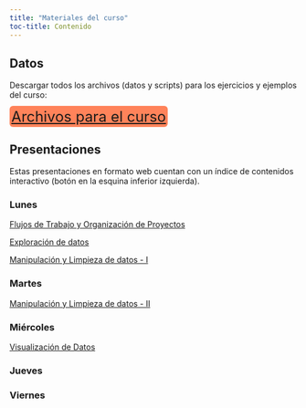 ```yaml
---
title: "Materiales del curso"
toc-title: Contenido
---
```


## Datos 

Descargar todos los archivos (datos y scripts) para los ejercicios y ejemplos del curso:

[[Archivos para el curso](archivos-ej/datoscurso.zip)]{style="font-size: 1.6rem; background-color: #ff835a; 	padding: 3px;	border-radius: 6px; text-align: center;"}

## Presentaciones

Estas presentaciones en formato web cuentan con un índice de contenidos interactivo (botón en la esquina inferior izquierda).

### Lunes 

[Flujos de Trabajo y Organización de Proyectos ](presentaciones/1-flujos_trabajo.qmd){.external target="_blank"}

[Exploración de datos ](presentaciones/1.1-exploracion_rapida_datos.qmd){.external target="_blank"}

[Manipulación y Limpieza de datos - I](presentaciones/2-manipulacion_y_limpieza.qmd){.external target="_blank"}

### Martes

[Manipulación y Limpieza de datos - II](presentaciones/2-manipulacion_y_limpieza.qmd){.external target="_blank"}

### Miércoles

[Visualización de Datos](presentaciones/3-visualizacion.qmd){.external target="_blank"}

### Jueves

<!--  -->
<!--[Lo que Nunca nos Enseñaron sobre R](presentaciones/4-LQNNESR.qmd){.external target="_blank"} -->

<!--[Manejo de Matrices](presentaciones/4.1-matricesv2.qmd){.external target="_blank"}  -->

### Viernes

<!--[Distribuciones Geográficas](presentaciones/5.0-distribuciones_geograficas.qmd){.external target="_blank"}  -->

<!--[Riqueza de Especies](presentaciones/5-gradiente_riqueza.qmd){.external target="_blank"}  -->

<!--[Mapas Bivariados](presentaciones/5.1-mapas_bivariados.qmd){.external target="_blank"}   -->

<!--[Filogenias](presentaciones/5.2-filogenias.qmd){.external target="_blank"}  -->
